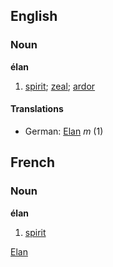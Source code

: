 ==English==

===Noun===
'''élan'''
# [[spirit]]; [[zeal]]; [[ardor]]
====Translations====
*German: [[Elan]] ''m'' (1)

==French==

===Noun===
'''élan'''

# [[spirit]]

[[Category:English words spelled with diacritics and/or ligatures|Elan]]
